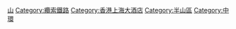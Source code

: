 {{Catnav|頁面分類|各種主題的頁面分類|依中国各省来作的分类|中國各省交通|香港交通}}

{{catmore}}
{{Commonscat|Peak Tram}}

[[Category:香港鐵路|山]]
[[Category:纜索鐵路|Category:纜索鐵路]]
[[Category:香港上海大酒店|Category:香港上海大酒店]]
[[Category:半山區|Category:半山區]]
[[Category:中環|Category:中環]]